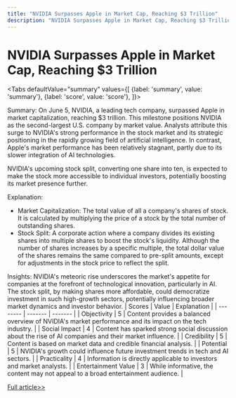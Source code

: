 ```yaml
---
title: "NVIDIA Surpasses Apple in Market Cap, Reaching $3 Trillion"
description: "NVIDIA Surpasses Apple in Market Cap, Reaching $3 Trillion"
---
```



# NVIDIA Surpasses Apple in Market Cap, Reaching $3 Trillion


<Tabs
	defaultValue="summary"
	values={[
	{label: 'summary', value: 'summary'},
	{label: 'score', value: 'score'},
]}>
<TabItem value="summary">


Summary:
On June 5, NVIDIA, a leading tech company, surpassed Apple in market capitalization, reaching $3 trillion. This milestone positions NVIDIA as the second-largest U.S. company by market value. Analysts attribute this surge to NVIDIA's strong performance in the stock market and its strategic positioning in the rapidly growing field of artificial intelligence. In contrast, Apple's market performance has been relatively stagnant, partly due to its slower integration of AI technologies.

NVIDIA's upcoming stock split, converting one share into ten, is expected to make the stock more accessible to individual investors, potentially boosting its market presence further.

Explanation:
- Market Capitalization: The total value of all a company's shares of stock. It is calculated by multiplying the price of a stock by the total number of outstanding shares.
- Stock Split: A corporate action where a company divides its existing shares into multiple shares to boost the stock's liquidity. Although the number of shares increases by a specific multiple, the total dollar value of the shares remains the same compared to pre-split amounts, except for adjustments in the stock price to reflect the split.

Insights:
NVIDIA's meteoric rise underscores the market's appetite for companies at the forefront of technological innovation, particularly in AI. The stock split, by making shares more affordable, could democratize investment in such high-growth sectors, potentially influencing broader market dynamics and investor behavior.
</TabItem>
<TabItem value="score">
	| Scores     | Value   | Explanation |
	| -------- | ------- | ------- |
	| Objectivity  | 5    | Content provides a balanced overview of NVIDIA's market performance and its impact on the tech industry.    |
	| Social Impact | 4     | Content has sparked strong social discussion about the rise of AI companies and their market influence.    |
	| Credibility    | 5    | Content is based on market data and credible financial analysis.    |
	| Potential    | 5    | NVIDIA's growth could influence future investment trends in tech and AI sectors.    |
	| Practicality    | 4    | Information is directly applicable to investors and market analysts.    |
	| Entertainment Value    | 3    | While informative, the content may not appeal to a broad entertainment audience.    |
</TabItem>
</Tabs>

[Full article>>](https://www.yicai.com/video/102139920.html)
